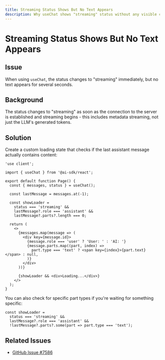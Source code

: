 ---
title: Streaming Status Shows But No Text Appears
description: Why useChat shows "streaming" status without any visible content
---

# Streaming Status Shows But No Text Appears

## Issue

When using `useChat`, the status changes to "streaming" immediately, but no text appears for several seconds.

## Background

The status changes to "streaming" as soon as the connection to the server is established and streaming begins - this includes metadata streaming, not just the LLM's generated tokens.

## Solution

Create a custom loading state that checks if the last assistant message actually contains content:

```tsx
'use client';

import { useChat } from '@ai-sdk/react';

export default function Page() {
  const { messages, status } = useChat();

  const lastMessage = messages.at(-1);

  const showLoader =
    status === 'streaming' &&
    lastMessage?.role === 'assistant' &&
    lastMessage?.parts?.length === 0;

  return (
    <>
      {messages.map(message => (
        <div key={message.id}>
          {message.role === 'user' ? 'User: ' : 'AI: '}
          {message.parts.map((part, index) =>
            part.type === 'text' ? <span key={index}>{part.text}</span> : null,
          )}
        </div>
      ))}

      {showLoader && <div>Loading...</div>}
    </>
  );
}
```

You can also check for specific part types if you're waiting for something specific:

```tsx
const showLoader =
  status === 'streaming' &&
  lastMessage?.role === 'assistant' &&
  !lastMessage?.parts?.some(part => part.type === 'text');
```

## Related Issues

- [GitHub Issue #7586](https://github.com/vercel/ai/issues/7586)
